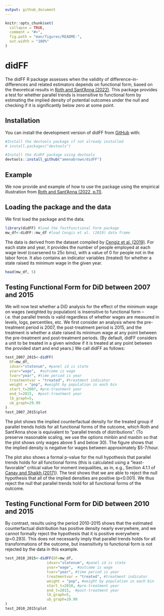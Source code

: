 ```yaml
---
output: github_document
---
```


<!-- README.md is generated from README.Rmd. Please edit that file -->

```r
knitr::opts_chunk$set(
  collapse = TRUE,
  comment = "#>",
  fig.path = "man/figures/README-",
  out.width = "100%"
)
```

# didFF

<!-- badges: start -->

<!-- badges: end -->

The didFF R package assesses when the validity of difference-in-differences and related estimators depends on functional form, based on the theoretical results in [Roth and Sant’Anna (2022)](https://jonathandroth.github.io/assets/files/2010.04814.pdf). This package provides a test for whether parallel trends is insensitive to functional form by estimating the implied density of potential outcomes under the null and checking if it is significantly below zero at some point.

## Installation

You can install the development version of didFF from [GitHub](https://github.com/) with:

``` r
#Install the devtools package if not already installed
# install.packages("devtools")

#Install the didFF package using devtools
devtools::install_github("amenabrown/didFF")
```

## Example

We now provide and example of how to use the package using the empirical illustration from [Roth and Sant’Anna (2022, p.11)](https://jonathandroth.github.io/assets/files/2010.04814.pdf).

## Loading the package and the data

We first load the package and the data.

```r
library(didFF) #load the TestFunctional Form package
mw_df<-didFF::mw_df #load Cengiz et al. (2019) data frame
```

The data is derived from the dataset compiled by [Cengiz et al. (2019)](https://doi.org/10.1093/qje/qjz014). For each state and year, it provides the number of people employed at each wage level (coarsened to 25c bins), with a value of 0 for people not in the labor force. It also contains an indicator variables (treated) for whether a state raised its minimum wage in the given year.

```r
head(mw_df, 5)
```

## Testing Functional Form for DiD between 2007 and 2015

We will now test whether a DiD analysis for the effect of the minimum wage on wages (weighted by population) is insensitive to functional form -- i.e. that parallel trends is valid regardless of whether wages are measured in levels, logs, percentiles, etc. We first consider an analysis where the pre-treatment period is 2007, the post-treatment period is 2015, and the treatment is whether a state raised its minimum wage at any point between the pre-treatment and post-treatment periods. (By default, didFF considers a unit to be treated in a given window if it is treated at any point between the provided start and end years.) We call didFF as follows:

```r
test_2007_2015<-didFF(
  DF=mw_df,
  idvar="statenum", #panel id is state 
  yvar="wage",  #outcome is wage
  tvar="year", #time period is year
  treatmentvar = "treated", #treatment indicator
  weight = "pop", #weight by population in each bin
  start_t=2007, #pre-treatment year 
  end_t=2015,  #post-treatment year
  lb_graph=5, 
  ub_graph=29.99
)
test_2007_2015$plot
```

The plot shows the implied counterfactual density for the treated group if parallel trends holds for all functional forms of the outcome, which Roth and Sant'Anna show is equivalent to "parallel trends of distributions". (To preserve reasonable scaling, we use the options minbin and maxbin so that the plot shows only wages above 5 and below 30). The figure shows that the implied density is negative for wages between approximately \$5-7/hour.

The plot also shows a formal p-value for the null hypothesis that parallel trends holds for all functional forms (this is calculated using a “least-favorable” critical value for moment inequalities, as in, e.g., Section 4.1.1 of [Canay and Shaikh (2017)](https://www.econstor.eu/bitstream/10419/130095/1/846741482.pdf)). The test shows that we are able to reject the null hypothesis that all of the implied densities are positive (p\<0.001). We thus reject the null that parallel trends hold for all functional forms of the outcome.

## Testing Functional Form for DiD between 2010 and 2015

By contrast, results using the period 2010-2015 shows that the estimated counterfactual distribution has positive density nearly everywhere, and we cannot formally reject the hypothesis that it is positive everywhere (p=0.293). This does not necessarily imply that parallel trends holds for all transformations of the outcome, but insensitivity to functional form is not rejected by the data in this example.

```r
test_2010_2015<-didFF(DF=mw_df,
                   idvar="statenum", #panel id is state 
                   yvar="wage",  #outcome is wage
                   tvar="year", #time period is year
                   treatmentvar = "treated", #treatment indicator
                   weight = "pop", #weight by population in each bin 
                   start_t=2010, #pre-treatment year 
                   end_t=2015,  #post-treatment year
                   lb_graph=5, 
                   ub_graph=29.99
)
test_2010_2015$plot
```
